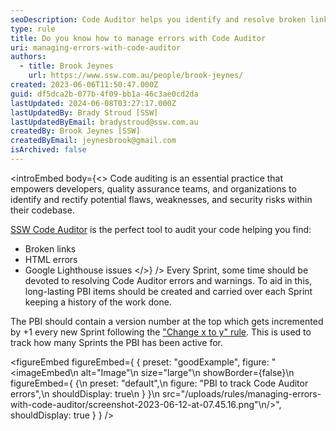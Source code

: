 ```yaml
---
seoDescription: Code Auditor helps you identify and resolve broken links, HTML errors, and Google Lighthouse issues in your codebase.
type: rule
title: Do you know how to manage errors with Code Auditor
uri: managing-errors-with-code-auditor
authors:
  - title: Brook Jeynes
    url: https://www.ssw.com.au/people/brook-jeynes/
created: 2023-06-06T11:50:47.000Z
guid: df5dca2b-077b-4f09-bb1a-46c3ae0cd2da
lastUpdated: 2024-06-08T03:27:17.000Z
lastUpdatedBy: Brady Stroud [SSW]
lastUpdatedByEmail: bradystroud@ssw.com.au
createdBy: Brook Jeynes [SSW]
createdByEmail: jeynesbrook@gmail.com
isArchived: false
---
```


<introEmbed
  body={<>
Code auditing is an essential practice that empowers developers, quality assurance teams, and organizations to identify and rectify potential flaws, weaknesses, and security risks within their codebase.

[SSW Code Auditor](https://codeauditor.com/) is the perfect tool to audit your code helping you find:

- Broken links
- HTML errors
- Google Lighthouse issues
  </>}
/>
Every Sprint, some time should be devoted to resolving Code Auditor errors and warnings. To aid in this, long-lasting PBI items should be created and carried over each Sprint keeping a history of the work done.

The PBI should contain a version number at the top which gets incremented by +1 every new Sprint following the ["Change x to y" rule](/change-from-x-to-y/). This is used to track how many Sprints the PBI has been active for.

<figureEmbed figureEmbed={ {
  preset: "goodExample",
  figure: "<imageEmbed\n  alt=\"Image\"\n  size=\"large\"\n  showBorder={false}\n  figureEmbed={ {\n    preset: \"default\",\n    figure: \"PBI to track Code Auditor errors\",\n    shouldDisplay: true\n  } }\n  src=\"/uploads/rules/managing-errors-with-code-auditor/screenshot-2023-06-12-at-07.45.16.png\"\n/>",
  shouldDisplay: true
} } />
